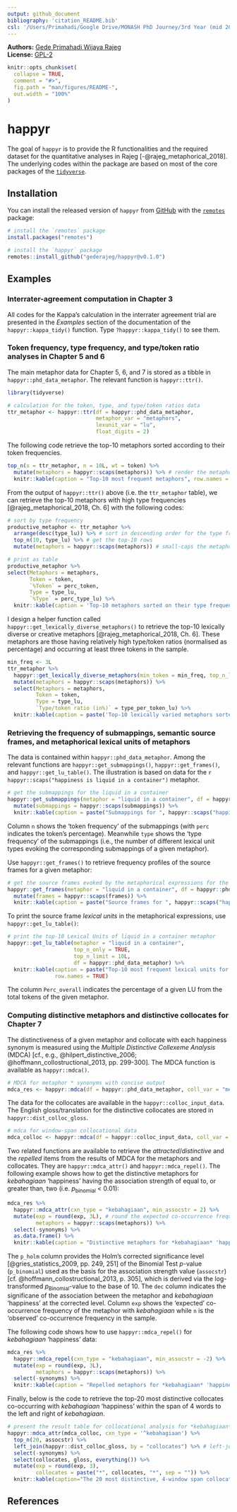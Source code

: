 ```yaml
---
output: github_document
bibliography: 'citation_README.bib'
csl: '/Users/Primahadi/Google Drive/MONASH PhD Journey/3rd Year (mid 2017-mid 2018)/ch6/apa-old-doi-prefix.csl'
---
```


<!-- README.md is generated from README.Rmd. Please edit that file -->

**Authors:** [Gede Primahadi Wijaya Rajeg](https://figshare.com/authors/Gede_Primahadi_Wijaya_Rajeg/1234749)<br/>
**License:** [GPL-2](https://www.gnu.org/licenses/old-licenses/gpl-2.0.en.html)<br/>

```r
knitr::opts_chunk$set(
  collapse = TRUE,
  comment = "#>",
  fig.path = "man/figures/README-",
  out.width = "100%"
)
```
# happyr

The goal of `happyr` is to provide the R functionalities and the required dataset for the quantitative analyses in Rajeg [-@rajeg_metaphorical_2018]. The underlying codes within the package are based on most of the core packages of the [`tidyverse`](https://www.tidyverse.org).

## Installation

You can install the released version of `happyr` from [GitHub](https://github.com/gederajeg/happyr) with the [`remotes`](https://github.com/r-lib/remotes) package:

``` r
# install the `remotes` package
install.packages("remotes") 

# install the `happyr` package
remotes::install_github("gederajeg/happyr@v0.1.0") 
```

## Examples

### Interrater-agreement computation in Chapter 3

All codes for the Kappa's calculation in the interrater agreement trial are presented in the *Examples* section of the documentation of the `happyr::kappa_tidy()` function. Type `?happyr::kappa_tidy()` to see them.

### Token frequency, type frequency, and type/token ratio analyses in Chapter 5 and 6

The main metaphor data for Chapter 5, 6, and 7 is stored as a tibble in `happyr::phd_data_metaphor`. The relevant function is `happyr::ttr()`. 

```r
library(tidyverse)

# calculation for the token, type, and type/token ratios data
ttr_metaphor <- happyr::ttr(df = happyr::phd_data_metaphor,
                            metaphor_var = "metaphors",
                            lexunit_var = "lu",
                            float_digits = 2)
```

The following code retrieve the top-10 metaphors sorted according to their token frequencies.

```r
top_n(x = ttr_metaphor, n = 10L, wt = token) %>% 
  mutate(metaphors = happyr::scaps(metaphors)) %>% # render the metaphors into small capitals
  knitr::kable(caption = "Top-10 most frequent metaphors", row.names = TRUE)
```

From the output of `happyr::ttr()` above (i.e. the `ttr_metaphor` table), we can retrieve the top-10 metaphors with high type frequencies [@rajeg_metaphorical_2018, Ch. 6] with the following codes:

```r
# sort by type frequency
productive_metaphor <- ttr_metaphor %>% 
  arrange(desc(type_lu)) %>% # sort in descending order for the type frequency
  top_n(10, type_lu) %>% # get the top-10 rows
  mutate(metaphors = happyr::scaps(metaphors)) # small-caps the metaphors

# print as table
productive_metaphor %>% 
select(Metaphors = metaphors,
       Token = token,
       `%Token` = perc_token,
       Type = type_lu,
       `%Type` = perc_type_lu) %>% 
  knitr::kable(caption = 'Top-10 metaphors sorted on their type frequency.', row.names = TRUE)
```

I design a helper function called `happyr::get_lexically_diverse_metaphors()` to retrieve the top-10 lexically diverse or creative metaphors [@rajeg_metaphorical_2018, Ch. 6]. These metaphors are those having relatively high type/token ratios (normalised as percentage) and occurring at least three tokens in the sample.

```r
min_freq <- 3L
ttr_metaphor %>% 
  happyr::get_lexically_diverse_metaphors(min_token = min_freq, top_n_limit = 10L) %>% 
  mutate(metaphors = happyr::scaps(metaphors)) %>% 
  select(Metaphors = metaphors,
         Token = token,
         Type = type_lu,
         `Type/token ratio (in%)` = type_per_token_lu) %>% 
  knitr::kable(caption = paste('Top-10 lexically varied metaphors sorted based on the TTR value and occurring at least ', happyr::numbers2words(min_freq), ' tokens.', sep = ""), row.names = TRUE)
```


### Retrieving the frequency of submappings, semantic source frames, and metaphorical lexical units of metaphors

The data is contained within `happyr::phd_data_metaphor`. Among the relevant functions are `happyr::get_submappings()`, `happyr::get_frames()`, and `happyr::get_lu_table()`. The illustration is based on data for the `r happyr::scaps("happiness is liquid in a container")` metaphor.

```r
# get the submappings for the liquid in a container
happyr::get_submappings(metaphor = "liquid in a container", df = happyr::phd_data_metaphor) %>% 
  mutate(submappings = happyr::scaps(submappings)) %>% 
  knitr::kable(caption = paste("Submappings for ", happyr::scaps("happiness is liquid in a container."), sep = ""), row.names = TRUE)
```

Column `n` shows the 'token frequency' of the submappings (with `perc` indicates the token's percentage). Meanwhile `type` shows the 'type frequency' of the submappings (i.e., the number of different lexical unit types evoking the corresponding submappings of a given metaphor).

Use `happyr::get_frames()` to retrieve frequency profiles of the source frames for a given metaphor:

```r
# get the source frames evoked by the metaphorical expressions for the liquid in a container
happyr::get_frames(metaphor = "liquid in a container", df = happyr::phd_data_metaphor) %>% 
  mutate(frames = happyr::scaps(frames)) %>% 
  knitr::kable(caption = paste("Source frames for ", happyr::scaps("happiness is liquid in a container."), sep = ""), row.names = TRUE)
```

To print the source frame *lexical units* in the metaphorical expressions, use `happyr::get_lu_table()`:

```r
# print the top-10 Lexical Units of liquid in a container metaphor
happyr::get_lu_table(metaphor = "liquid in a container", 
                     top_n_only = TRUE, 
                     top_n_limit = 10L, 
                     df = happyr::phd_data_metaphor) %>% 
  knitr::kable(caption = paste("Top-10 most frequent lexical units for ", happyr::scaps("happiness is liquid in a container."), sep = ""),
               row.names = TRUE)
```

The column `Perc_overall` indicates the percentage of a given LU from the total tokens of the given metaphor.



### Computing distinctive metaphors and distinctive collocates for Chapter 7

The distinctiveness of a given metaphor and collocate with each happiness synonym is measured using the *Multiple Distinctive Collexeme Analysis* (MDCA) [cf., e.g., @hilpert_distinctive_2006; @hoffmann_collostructional_2013, pp. 299-300]. The MDCA function is available as `happyr::mdca()`.

```r
# MDCA for metaphor * synonyms with concise output
mdca_res <- happyr::mdca(df = happyr::phd_data_metaphor, coll_var = "metaphors", concise_output = TRUE)
```

The data for the collocates are available in the `happyr::colloc_input_data`. The English gloss/translation for the distinctive collocates are stored in `happyr::dist_colloc_gloss`. 

```r
# mdca for window-span collocational data
mdca_colloc <- happyr::mdca(df = happyr::colloc_input_data, coll_var = "collocates", concise_output = TRUE)
```

Two related functions are available to retrieve the *attracted*/*distinctive* and the *repelled* items from the results of MDCA for the metaphors and collocates. They are `happyr::mdca_attr()` and `happyr::mdca_repel()`. The following example shows how to get the distinctive metaphors for *kebahagiaan* 'happiness' having the association strength of equal to, or greater than, two (i.e. *p*~binomial~ < 0.01):

```r
mdca_res %>%
  happyr::mdca_attr(cxn_type = "kebahagiaan", min_assocstr = 2) %>% 
  mutate(exp = round(exp, 3L), # round the expected co-occurrence frequency
         metaphors = happyr::scaps(metaphors)) %>% 
  select(-synonyms) %>%
  as.data.frame() %>% 
  knitr::kable(caption = "Distinctive metaphors for *kebahagiaan* 'happiness'", row.names = TRUE)
```

The `p_holm` column provides the Holm's corrected significance level [@gries_statistics_2009, pp. 249, 251] of the Binomial Test *p*-value (`p_binomial`) used as the basis for the association strength value (`assocstr`) [cf. @hoffmann_collostructional_2013, p. 305], which is derived via the log-transformed *p*~Binomial~-value to the base of 10. The `dec` column indicates the significane of the association between the metaphor and *kebahagiaan* 'happiness' at the corrected level. Column `exp` shows the 'expected' co-occurrence frequency of the metaphor with *kebahagiaan* while `n` is the 'observed' co-occurrence frequency in the sample.

The following code shows how to use `happyr::mdca_repel()` for *kebahagiaan* 'happiness' data:

```r
mdca_res %>%
  happyr::mdca_repel(cxn_type = "kebahagiaan", min_assocstr = -2) %>% 
  mutate(exp = round(exp, 3L),
         metaphors = happyr::scaps(metaphors)) %>% 
  select(-synonyms) %>%
  knitr::kable(caption = "Repelled metaphors for *kebahagiaan* 'happiness'", row.names = TRUE)
```

Finally, below is the code to retrieve the top-20 most distinctive collocates co-occurring with *kebahagiaan* 'happiness' within the span of 4 words to the left and right of *kebahagiaan*.

```r
# present the result table for collocational analysis for *kebahagiaan*
happyr::mdca_attr(mdca_colloc, cxn_type = '^kebahagiaan') %>% 
  top_n(20, assocstr) %>% 
  left_join(happyr::dist_colloc_gloss, by = "collocates") %>% # left-join the gloss for the distinctive collocates
  select(-synonyms) %>%
  select(collocates, gloss, everything()) %>%
  mutate(exp = round(exp, 3), 
         collocates = paste("*", collocates, "*", sep = "")) %>%
  knitr::kable(caption="The 20 most distinctive, 4-window span collocates for *kebahagiaan* 'happiness' in the whole Indonesian Leipzig Corpora collection.", row.names = TRUE)
```

## References


